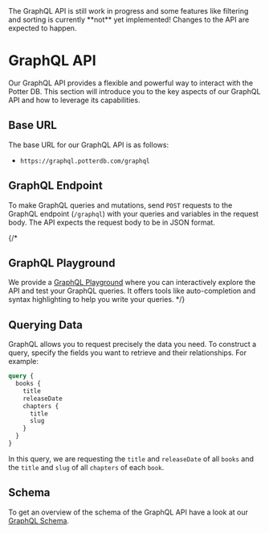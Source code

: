 
<Callout type="warning" emoji="⚠️">
  The GraphQL API is still work in progress and some features like filtering and sorting is currently **not** yet implemented! Changes to the API are expected to happen.
</Callout>

# GraphQL API
Our GraphQL API provides a flexible and powerful way to interact with the Potter DB. This section will introduce you to the key aspects of our GraphQL API and how to leverage its capabilities.

## Base URL
The base URL for our GraphQL API is as follows:
- `https://graphql.potterdb.com/graphql`

## GraphQL Endpoint
To make GraphQL queries and mutations, send `POST` requests to the GraphQL endpoint (`/graphql`) with your queries and variables in the request body. The API expects the request body to be in JSON format.

{/*
## GraphQL Playground
We provide a [GraphQL Playground](https://api.potterdb.com/graphiql) where you can interactively explore the API and test your GraphQL queries. It offers tools like auto-completion and syntax highlighting to help you write your queries.
*/}

## Querying Data
GraphQL allows you to request precisely the data you need. To construct a query, specify the fields you want to retrieve and their relationships. For example:

```graphql
query {
  books {
    title
    releaseDate
    chapters {
      title
      slug
    }
  }
}
```
In this query, we are requesting the `title` and `releaseDate` of all `books` and the `title` and `slug` of all `chapters` of each `book`.

## Schema
To get an overview of the schema of the GraphQL API have a look at our [GraphQL Schema](https://github.com/danielschuster-muc/potter-db/blob/master/backend/schema.graphql).

